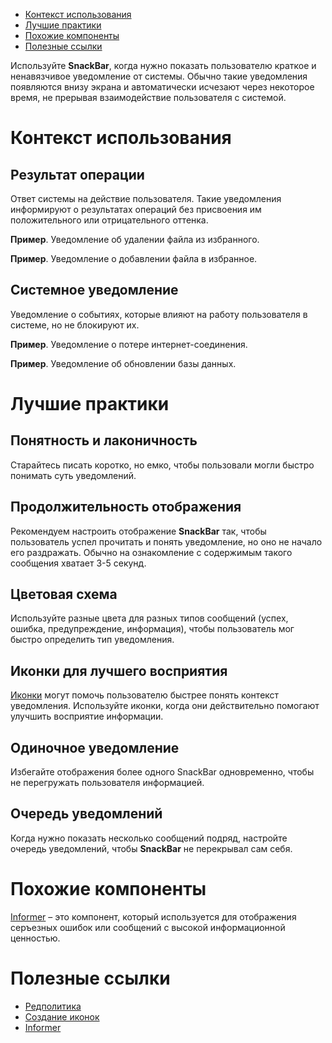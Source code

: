 
<MdxMenu>

- [Контекст использования](#контекст-использования)
- [Лучшие практики](#лучшие-практики)
- [Похожие компоненты](#похожие-компоненты)
- [Полезные ссылки](#полезные-ссылки)

</MdxMenu>

Используйте **SnackBar**, когда нужно показать пользователю краткое и ненавязчивое уведомление от системы. Обычно такие уведомления появляются внизу экрана и автоматически исчезают через некоторое время, не прерывая взаимодействие пользователя с системой.

<MdxImage src={start_example} />

# Контекст использования

## Результат операции

Ответ системы на действие пользователя. Такие уведомления информируют о результатах операций без присвоения им положительного или отрицательного оттенка.

**Пример**. Уведомление об удалении файла из избранного.

<MdxImage src={system_response1} />

**Пример**. Уведомление о добавлении файла в избранное.

<MdxImage src={system_response2} />

## Системное уведомление

Уведомление о событиях, которые влияют на работу пользователя в системе, но не блокируют их.

**Пример**. Уведомление о потере интернет-соединения.

<MdxImage src={system_message1} />

**Пример**. Уведомление об обновлении базы данных.

<MdxImage src={system_message2} />

# Лучшие практики

## Понятность и лаконичность

Старайтесь писать коротко, но емко, чтобы пользовали могли быстро понимать суть уведомлений.

## Продолжительность отображения

Рекомендуем настроить отображение **SnackBar** так, чтобы пользователь успел прочитать и понять уведомление, но оно не начало его раздражать. Обычно на ознакомление с содержимым такого сообщения хватает 3-5 секунд.

## Цветовая схема

Используйте разные цвета для разных типов сообщений (успех, ошибка, предупреждение, информация), чтобы пользователь мог быстро определить тип уведомления.

## Иконки для лучшего восприятия

[Иконки](##LIBS.LIB.STAND/lib:icons/stand:icons-icon-stable) могут помочь пользователю быстрее понять контекст уведомления. Используйте иконки, когда они действительно помогают улучшить восприятие информации.

## Одиночное уведомление

Избегайте отображения более одного SnackBar одновременно, чтобы не перегружать пользователя информацией.

## Очередь уведомлений

Когда нужно показать несколько сообщений подряд, настройте очередь уведомлений, чтобы **SnackBar** не перекрывал сам себя.

# Похожие компоненты

[Informer](##LIBS.LIB.STAND/lib:uikit/stand:components-informerstable) – это компонент, который используется для отображения серъезных ошибок или сообщений с высокой информационной ценностью.

# Полезные ссылки

- [Редполитика](##LIBS.LIB.STAND/lib:portal/stand:guidelines-editorialpolicy)
- [Создание иконок](##LIBS.LIB.STAND/lib:portal/stand:contributers-addicons)
- [Informer](##LIBS.LIB.STAND/lib:uikit/stand:components-informerstable)
